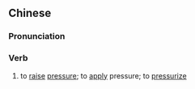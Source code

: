 {{also|加压}}
==Chinese==
{{zh-forms|s=加压}}

===Pronunciation===
{{zh-pron
|m=jiāyā
|mn=ka-ap
|cat=v
}}

===Verb===
{{zh-verb}}

# to [[raise]] [[pressure]]; to [[apply]] pressure; to [[pressurize]]